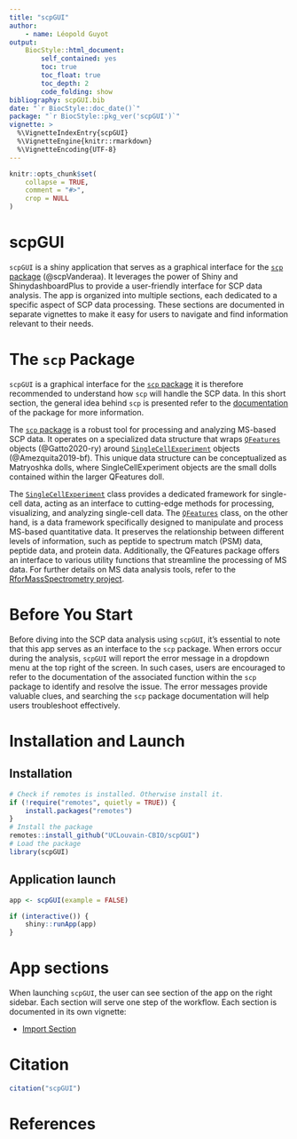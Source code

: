 ```yaml
---
title: "scpGUI"
author:
    - name: Léopold Guyot
output:
    BiocStyle::html_document:
        self_contained: yes
        toc: true
        toc_float: true
        toc_depth: 2
        code_folding: show
bibliography: scpGUI.bib
date: "`r BiocStyle::doc_date()`"
package: "`r BiocStyle::pkg_ver('scpGUI')`"
vignette: >
  %\VignetteIndexEntry{scpGUI}
  %\VignetteEngine{knitr::rmarkdown}
  %\VignetteEncoding{UTF-8}
---
```


```r
knitr::opts_chunk$set(
    collapse = TRUE,
    comment = "#>",
    crop = NULL
)
```

# scpGUI

`scpGUI` is a shiny application that serves as a graphical interface for the [`scp` package](https://bioconductor.org/packages/release/bioc/html/scp.html) (@scpVanderaa). It leverages the power of Shiny and ShinydashboardPlus to provide a user-friendly interface for SCP data analysis. The app is organized into multiple sections, each dedicated to a specific aspect of SCP data processing. These sections are documented in separate vignettes to make it easy for users to navigate and find information relevant to their needs.

# The `scp` Package

`scpGUI` is a graphical interface for the [`scp` package](https://bioconductor.org/packages/release/bioc/html/scp.html) it is therefore recommended to understand how `scp` will handle the SCP data. In this short section, the general idea behind `scp` is presented refer to the [documentation](https://uclouvain-cbio.github.io/scp/index.html) of the package for more information.

The [`scp` package](https://bioconductor.org/packages/release/bioc/html/scp.html) is a robust tool for processing and analyzing MS-based SCP data. It operates on a specialized data structure that wraps [`QFeatures`](https://rformassspectrometry.github.io/QFeatures/) objects (@Gatto2020-ry) around [`SingleCellExperiment`](http://bioconductor.org/packages/release/bioc/html/SingleCellExperiment.html) objects (@Amezquita2019-bf). This unique data structure can be conceptualized as Matryoshka dolls, where SingleCellExperiment objects are the small dolls contained within the larger QFeatures doll.

The [`SingleCellExperiment`](http://bioconductor.org/packages/release/bioc/html/SingleCellExperiment.html) class provides a dedicated framework for single-cell data, acting as an interface to cutting-edge methods for processing, visualizing, and analyzing single-cell data.
The [`QFeatures`](https://rformassspectrometry.github.io/QFeatures/) class, on the other hand, is a data framework specifically designed to manipulate and process MS-based quantitative data. It preserves the relationship between different levels of information, such as peptide to spectrum match (PSM) data, peptide data, and protein data. Additionally, the QFeatures package offers an interface to various utility functions that streamline the processing of MS data. For further details on MS data analysis tools, refer to the [RforMassSpectrometry project](https://www.rformassspectrometry.org/).

# Before You Start

Before diving into the SCP data analysis using `scpGUI`, it's essential to note that this app serves as an interface to the `scp` package. When errors occur during the analysis, `scpGUI` will report the error message in a dropdown menu at the top right of the screen. In such cases, users are encouraged to refer to the documentation of the associated function within the `scp` package to identify and resolve the issue. The error messages provide valuable clues, and searching the `scp` package documentation will help users troubleshoot effectively.

# Installation and Launch
## Installation

```r
# Check if remotes is installed. Otherwise install it.
if (!require("remotes", quietly = TRUE)) {
    install.packages("remotes")
}
# Install the package
remotes::install_github("UCLouvain-CBIO/scpGUI")
# Load the package
library(scpGUI)
```

## Application launch

```r
app <- scpGUI(example = FALSE)

if (interactive()) {
    shiny::runApp(app)
}
```

# App sections

When launching `scpGUI`, the user can see section of the app on the right sidebar. Each section will serve one step of the workflow.
Each section is documented in its own vignette:

- [Import Section](https://uclouvain-cbio.github.io/scpGUI/articles/import_section.html)

# Citation

```r
citation("scpGUI")
```

# References
